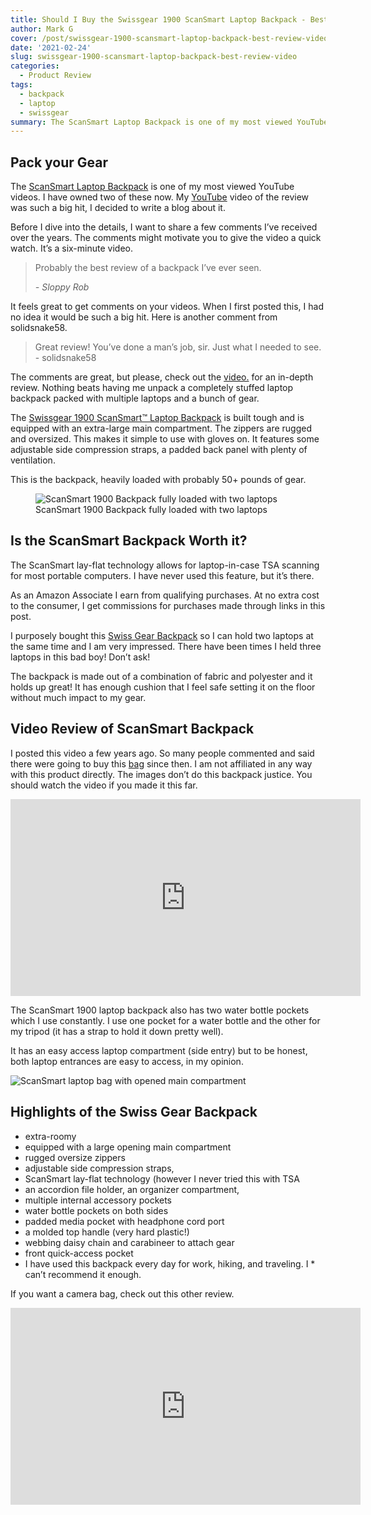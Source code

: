 ```yaml
---
title: Should I Buy the Swissgear 1900 ScanSmart Laptop Backpack - Best Review Video
author: Mark G
cover: /post/swissgear-1900-scansmart-laptop-backpack-best-review-video.en_files/swiss-gear-backpack.png
date: '2021-02-24'
slug: swissgear-1900-scansmart-laptop-backpack-best-review-video
categories:
  - Product Review
tags:
  - backpack
  - laptop
  - swissgear
summary: The ScanSmart Laptop Backpack is one of my most viewed YouTube videos. I have owned two of these now. My YouTube video of the review was such a big hit, I decided to write a blog about it.
---
```


## Pack your Gear

The [ScanSmart Laptop Backpack](https://amzn.to/2Ep4uez) is one of my most viewed YouTube videos. I have owned two of these now. My [YouTube](https://youtu.be/VTTnRMyFkB8) video of the review was such a big hit, I decided to write a blog about it. 

Before I dive into the details, I want to share a few comments I've received over the years. The comments might motivate you to give the video a quick watch. It's a six-minute video. 

<blockquote>
    <p style="color:#666;">Probably the best review of a backpack I've ever seen.</p>
    <cite>- Sloppy Rob</cite>
</blockquote>


It feels great to get comments on your videos. When I first posted this, I had no idea it would be such a big hit. Here is another comment from solidsnake58.

<blockquote class="tweet-this">
<p>
Great review!  You've done a man's job, sir.  Just what I needed to see.
<span>- solidsnake58</span>
</p>
</blockquote> 

The comments are great, but please, check out the [video.](https://youtu.be/VTTnRMyFkB8) for an in-depth review. Nothing beats having me unpack a completely stuffed laptop backpack packed with multiple laptops and a bunch of gear.  

The [Swissgear 1900 ScanSmart™ Laptop Backpack](https://amzn.to/2Ep4uez) is built tough and is equipped with an extra-large main compartment. The zippers are rugged and oversized. This makes it simple to use with gloves on. It features some adjustable side compression straps, a padded back panel with plenty of ventilation.

This is the backpack, heavily loaded with probably 50+ pounds of gear. 

![ScanSmart 1900 Backpack fully loaded with two laptops](/post/2021-02-24-swissgear-1900-scansmart-laptop-backpack-best-review-video.en_files/scansmart backpack 1900.jpg)

## Is the ScanSmart Backpack Worth it?

The ScanSmart lay-flat technology allows for laptop-in-case TSA scanning for most portable computers. I have never used this feature, but it's there.

<p id="border_amazon">As an Amazon Associate I earn from qualifying purchases. At no extra cost to the consumer, I get commissions for purchases made through links in this post.</p>

I purposely bought this [Swiss Gear Backpack](https://amzn.to/2Ep4uez) so I can hold two laptops at the same time and I am very impressed. There have been times I held three laptops in this bad boy! Don't ask!

The backpack is made out of a combination of fabric and polyester and it holds up great! It has enough cushion that I feel safe setting it on the floor without much impact to my gear. 

## Video Review of ScanSmart Backpack

I posted this video a few years ago. So many people commented and said there were going to buy this [bag](https://amzn.to/2Ep4uez) since then. I am not affiliated in any way with this product directly. The images don't do this backpack justice. You should watch the video if you made it this far. 

<div class="videoWrapper">
  <!-- Copy & Pasted from YouTube -->
<iframe width="560" height="315" src="https://www.youtube.com/embed/VTTnRMyFkB8" frameborder="0" allow="accelerometer; autoplay; clipboard-write; encrypted-media; gyroscope; picture-in-picture" allowfullscreen></iframe>
</div>


The ScanSmart 1900 laptop backpack also has two water bottle pockets which I use constantly. I use one pocket for a water bottle and the other for my tripod (it has a strap to hold it down pretty well).

It has an easy access laptop compartment (side entry) but to be honest, both laptop entrances are easy to access, in my opinion. 

![ScanSmart laptop bag with opened main compartment](/post/2021-02-24-swissgear-1900-scansmart-laptop-backpack-best-review-video.en_files/ScanSmart Laptop Bag Opened Main Compartment.jpg)
<BR>

## Highlights of the Swiss Gear Backpack

*  extra-roomy
*  equipped with a large opening main compartment
*  rugged oversize zippers
*  adjustable side compression straps,
*  ScanSmart lay-flat technology (however I never tried this with TSA
*  an accordion file holder, an organizer compartment,
*  multiple internal accessory pockets
*  water bottle pockets on both sides
*  padded media pocket with headphone cord port
*  a molded top handle (very hard plastic!)
*  webbing daisy chain and carabineer to attach gear
*  front quick-access pocket
*  I have used this backpack every day for work, hiking, and traveling. I *  can't recommend it enough. 

If you want a camera bag, check out this other review.

<div class="videoWrapper">
  <!-- Copy & Pasted from YouTube -->
<iframe width="560" height="315" src="https://www.youtube.com/embed/RHHsPuBd6CA" frameborder="0" allow="accelerometer; autoplay; clipboard-write; encrypted-media; gyroscope; picture-in-picture" allowfullscreen></iframe>
</div>
